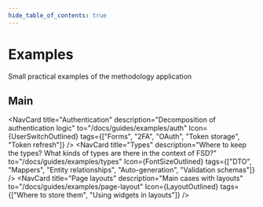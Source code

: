 ```yaml
---
hide_table_of_contents: true
---
```


# Examples

<p class="summary">
Small practical examples of the methodology application
</p>

## Main


<NavCard
    title="Authentication"
    description="Decomposition of authentication logic"
    to="/docs/guides/examples/auth"
    Icon={UserSwitchOutlined}
    tags={["Forms", "2FA", "OAuth", "Token storage", "Token refresh"]}
/>
<NavCard
    title="Types"
    description="Where to keep the types? What kinds of types are there in the context of FSD?"
    to="/docs/guides/examples/types"
    Icon={FontSizeOutlined}
    tags={["DTO", "Mappers", "Entity relationships", "Auto-generation", "Validation schemas"]}
/>
<NavCard
    title="Page layouts"
    description="Main cases with layouts"
    to="/docs/guides/examples/page-layout"
    Icon={LayoutOutlined}
    tags={["Where to store them", "Using widgets in layouts"]}
/>
